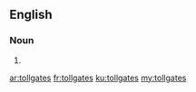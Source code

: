 ==English==

===Noun===
{{head|en|plural}}

# {{plural of|tollgate|lang=en}}

[[ar:tollgates]]
[[fr:tollgates]]
[[ku:tollgates]]
[[my:tollgates]]